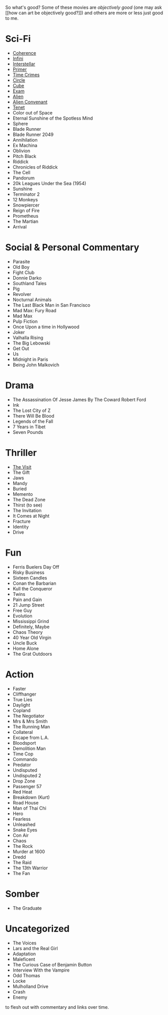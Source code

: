 So what's good? Some of these movies are _objectively good_ (one may ask [[how can art be objectively good?]]) and others are more or less just good to me.

# Sci-Fi

- [Coherence](https://www.imdb.com/title/tt2866360/)
- [Infini](https://www.imdb.com/title/tt3327624/)
- [Interstellar](https://www.imdb.com/title/tt0816692/)
- [Primer](https://www.imdb.com/title/tt0390384/)
- [Time Crimes](https://www.imdb.com/title/tt0480669/)
- [Circle](https://www.imdb.com/title/tt3118452/)
- [Cube](https://www.imdb.com/title/tt0123755/)
- [Exam](https://www.imdb.com/title/tt1258197)
- [Alien](https://www.imdb.com/title/tt0078748/)
- [Alien Convenant](https://www.imdb.com/title/tt2316204/)
- [Tenet](https://www.imdb.com/title/tt6723592/)
- Color out of Space
- Eternal Sunshine of the Spotless Mind
- Sphere
- Blade Runner
- Blade Runner 2049
- Annihilation
- Ex Machina
- Oblivion
- Pitch Black
- Riddick
- Chronicles of Riddick
- The Cell
- Pandorum
- 20k Leagues Under the Sea (1954)
- Sunshine
- Terminator 2
- 12 Monkeys
- Snowpiercer
- Reign of Fire
- Prometheus
- The Martian
- Arrival

# Social & Personal Commentary

- Parasite
- Old Boy
- Fight Club
- Donnie Darko
- Southland Tales
- Pig
- Revolver
- Nocturnal Animals
- The Last Black Man in San Francisco
- Mad Max: Fury Road
- Mad Max
- Pulp Fiction
- Once Upon a time in Hollywood
- Joker
- Valhalla Rising
- The Big Lebowski
- Get Out
- Us
- Midnight in Paris
- Being John Malkovich

# Drama

- The Assassination Of Jesse James By The Coward Robert Ford
- Ink
- The Lost City of Z
- There Will Be Blood
- Legends of the Fall
- 7 Years in Tibet
- Seven Pounds

# Thriller

- [The Visit](https://www.imdb.com/title/tt3567288)
- The Gift
- Jaws
- Mandy
- Buried
- Memento
- The Dead Zone
- Thirst (to see)
- The Invitation
- It Comes at Night
- Fracture
- Identity
- Drive

# Fun

- Ferris Buelers Day Off
- Risky Business
- Sixteen Candles
- Conan the Barbarian
- Kull the Conqueror
- Twins
- Pain and Gain
- 21 Jump Street
- Free Guy
- Evolution
- Mississippi Grind
- Definitely, Maybe
- Chaos Theory
- 40 Year Old Virgin
- Uncle Buck
- Home Alone
- The Grat Outdoors

# Action

- Faster
- Cliffhanger
- True Lies
- Daylight
- Copland
- The Negotiator
- Mrs & Mrs Smith
- The Running Man
- Collateral
- Excape from L.A.
- Bloodsport
- Demolition Man
- Time Cop
- Commando
- Predator
- Undisputed
- Undisputed 2
- Drop Zone
- Passenger 57
- Red Heat
- Breakdown (Kurt)
- Road House
- Man of Thai Chi
- Hero
- Fearless
- Unleashed
- Snake Eyes
- Con Air
- Chaos
- The Rock
- Murder at 1600
- Dredd
- The Raid
- The 13th Warrior
- The Fan

# Somber

- The Graduate

# Uncategorized

- The Voices
- Lars and the Real Girl
- Adaptation
- Maleficent
- The Curious Case of Benjamin Button
- Interview With the Vampire
- Odd Thomas
- Locke
- Mulholland Drive
- Crash
- Enemy

to flesh out with commentary and links over time.
